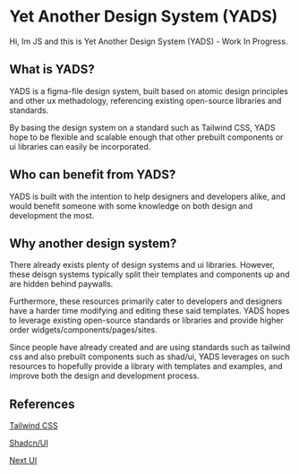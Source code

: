 # Yet Another Design System (YADS)
 
Hi, Im JS and this is Yet Another Design System (YADS) - Work In Progress. 



## What is YADS?

YADS is a figma-file design system, built based on atomic design principles and other ux methadology, referencing existing open-source libraries and standards.

By basing the design system on a standard such as Tailwind CSS, YADS hope to be flexible and scalable enough that other prebuilt components or ui libraries can easily be incorporated.

## Who can benefit from YADS?

YADS is built with the intention to help designers and developers alike, and would benefit someone with some knowledge on both design and development the most.

## Why another design system?

There already exists plenty of design systems and ui libraries. However, these deisgn systems typically split their templates and components up and are hidden behind paywalls.

Furthermore, these resources primarily cater to developers and designers have a harder time modifying and editing these said templates. YADS hopes to leverage existing open-source standards or libraries and provide higher order widgets/components/pages/sites.

Since people have already created and are using standards such as tailwind css and also prebuilt components such as shad/ui, YADS leverages on such resources to hopefully provide a library with templates and examples, and improve both the design and development process.


## References

[Tailwind CSS](https://tailwindcss.com)

[Shadcn/UI](https://ui.shadcn.com)

[Next UI](https://nextui.org)